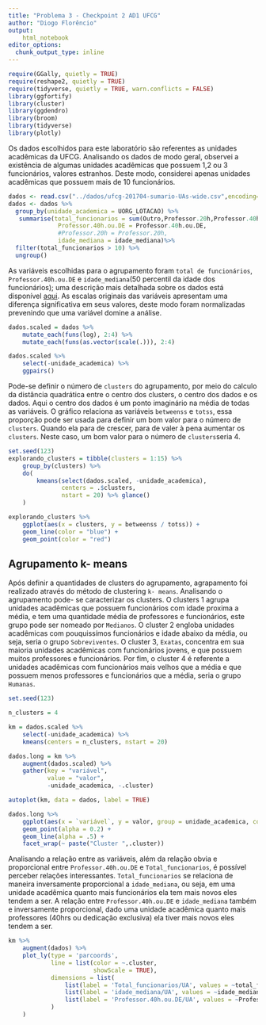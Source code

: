 ```yaml
---
title: "Problema 3 - Checkpoint 2 AD1 UFCG"
author: "Diogo Florêncio"
output: 
    html_notebook
editor_options: 
  chunk_output_type: inline
---
```


```r
require(GGally, quietly = TRUE)
require(reshape2, quietly = TRUE)
require(tidyverse, quietly = TRUE, warn.conflicts = FALSE)
library(ggfortify)
library(cluster)
library(ggdendro)
library(broom)
library(tidyverse)
library(plotly)
```
Os dados escolhidos para este laboratório são referentes as unidades acadêmicas da UFCG. Analisando os dados de modo geral, observei a existência de algumas unidades acadêmicas que possuem 1,2 ou 3 funcionários, valores estranhos. Deste modo, considerei apenas unidades acadêmicas que possuem mais de 10 funcionários.
```r
dados <- read.csv("../dados/ufcg-201704-sumario-UAs-wide.csv",encoding="UTF-8")
dados <- dados %>%
  group_by(unidade_academica = UORG_LOTACAO) %>% 
   summarise(total_funcionarios = sum(Outro,Professor.20h,Professor.40h.ou.DE),
              Professor.40h.ou.DE = Professor.40h.ou.DE, 
              #Professor.20h = Professor.20h,
              idade_mediana = idade_mediana)%>%
  filter(total_funcionarios > 10) %>%
  ungroup()
```
As variáveis escolhidas para o agrupamento foram `total de funcionários`, `Professor.40h.ou.DE` e `idade_mediana`(50 percentil da idade dos funcionários); uma descrição mais detalhada sobre os dados está disponível [aqui](https://github.com/nazareno/tamanhos-da-ufcg). As escalas originais das variáveis apresentam uma diferença significativa em seus valores, deste modo foram normalizadas prevenindo que uma variável domine a análise. 
```r
dados.scaled = dados %>% 
    mutate_each(funs(log), 2:4) %>% 
    mutate_each(funs(as.vector(scale(.))), 2:4)

dados.scaled %>% 
    select(-unidade_academica) %>% 
    ggpairs()
```
Pode-se definir o número de `clusters` do agrupamento, por meio do calculo da distância quadrática entre o centro dos clusters, o centro dos dados e os dados. Aqui o centro dos dados é um ponto imaginário na média de todas as variáveis. O gráfico relaciona as variáveis `betweenss` e `totss`, essa proporção pode ser usada para definir um bom valor para o número de `clusters`. Quando ela para de crescer, para de valer à pena aumentar os `clusters`. Neste caso, um bom valor para o número de `clusters`seria 4.
```r
set.seed(123)
explorando_clusters = tibble(clusters = 1:15) %>% 
    group_by(clusters) %>% 
    do(
        kmeans(select(dados.scaled, -unidade_academica), 
               centers = .$clusters, 
               nstart = 20) %>% glance()
    )

explorando_clusters %>% 
    ggplot(aes(x = clusters, y = betweenss / totss)) + 
    geom_line(color = "blue") + 
    geom_point(color = "red")
```
## Agrupamento k- means
Após definir a quantidades de clusters do agrupamento, agrapamento foi realizado através do método de clustering `k- means`. Analisando o agrupamento pode- se caracterizar os clusters. O clusters 1 agrupa unidades acadêmicas que possuem funcionários com idade proxima a média, e tem uma quantidade média de professores e funcionários, este grupo pode ser nomeado por `Medianos`. O cluster 2 engloba unidades acadêmicas com pouquissímos funcionários e idade abaixo da média, ou seja, seria o grupo `Sobreviventes`. O cluster 3, `Exatas`, concentra em sua maioria unidades acadêmicas com funcionários jovens, e que possuem muitos professores e funcionários. Por fim, o cluster 4 é referente a unidades acadêmicas com funcionários mais velhos que a média e que possuem menos professores e funcionários que a média, seria o grupo `Humanas`. 
```r
set.seed(123)

n_clusters = 4

km = dados.scaled %>% 
    select(-unidade_academica) %>% 
    kmeans(centers = n_clusters, nstart = 20)

dados.long = km %>% 
    augment(dados.scaled) %>% 
    gather(key = "variável", 
           value = "valor", 
           -unidade_academica, -.cluster) 

autoplot(km, data = dados, label = TRUE)

dados.long %>% 
    ggplot(aes(x = `variável`, y = valor, group = unidade_academica, colour = .cluster)) + 
    geom_point(alpha = 0.2) + 
    geom_line(alpha = .5) + 
    facet_wrap(~ paste("Cluster ",.cluster)) 
```
Analisando a relação entre as variáveis, além da relação obvia e proporcional entre `Professor.40h.ou.DE` e `Total_funcionarios`, é possível perceber relações interessantes. `Total_funcionarios` se relaciona de maneira inversamente proporcional a `idade_mediana`, ou seja, em uma unidade acadêmica quanto mais funcionários ela tem mais novos eles tendem a ser. A relação entre `Professor.40h.ou.DE` e `idade_mediana` também e inversamente proporcional, dado uma unidade acadêmica quanto mais professores (40hrs ou dedicação exclusiva) ela tiver mais novos eles tendem a ser.
```r
km %>% 
    augment(dados) %>%
    plot_ly(type = 'parcoords',
            line = list(color = ~.cluster, 
                        showScale = TRUE),
            dimensions = list(
                list(label = 'Total_funcionarios/UA', values = ~total_funcionarios),
                list(label = 'idade_mediana/UA', values = ~idade_mediana),
                list(label = 'Professor.40h.ou.DE/UA', values = ~Professor.40h.ou.DE)
            )
    )
```




